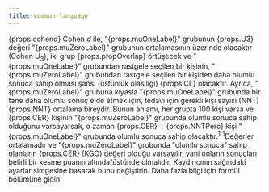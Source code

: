 ```yaml
---
title: common-language
---
```



<Typography variant="body1" gutterBottom>
{props.cohend} Cohen <em>d</em> ile, "{props.muOneLabel}" grubunun {props.U3} değeri "{props.muZeroLabel}" grubunun ortalamasının üzerinde olacaktır (Cohen U<sub>3</sub>), iki grup {props.propOverlap} örtüşecek ve "{props.muOneLabel}" grubundan rastgele seçilen bir kişinin, "{props.muZeroLabel}" grubundan rastgele seçilen bir kişiden daha olumlu sonuca sahip olması şansı (üstünlük olasılığı) {props.CL} olacaktır. Ayrıca, "{props.muZeroLabel}" grubuna kıyasla "{props.muOneLabel}" grubunda bir tane daha olumlu sonuç elde etmek için, tedavi için gerekli kişi sayısı (NNT) {props.NNT} ortalama bireydir. Bunun anlamı, her grupta 100 kişi varsa ve {props.CER} kişinin "{props.muZeroLabel}" grubunda olumlu sonuca sahip olduğunu varsayarsak, o zaman {props.CER} + {props.NNTPerc} kişi "{props.muOneLabel}" grubunda olumlu sonuca sahip olacaktır.<sup>1</sup>
</Typography>
<Typography variant="body2" gutterBottom>
<sup>1</sup>Değerler ortalamadır ve "{props.muZeroLabel}" grubunda "olumlu sonuca" sahip olanların {props.CER} (KGO) değeri olduğu varsayılır, yani onların sonuçları belirli bir kesme puanın altında/üstünde olmalıdır. Kaydırıcının sağındaki ayarlar simgesine basarak bunu değiştirin. Daha fazla bilgi için formül bölümüne gidin.
</Typography>
